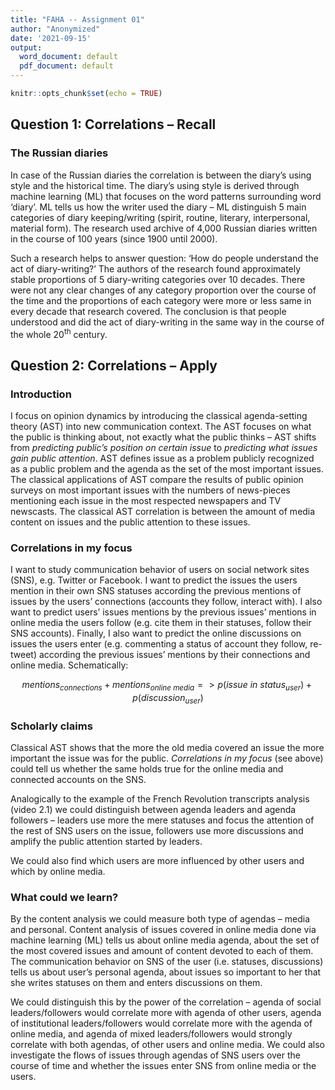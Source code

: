 ```yaml
---
title: "FAHA -- Assignment 01"
author: "Anonymized"
date: '2021-09-15'
output:
  word_document: default
  pdf_document: default
---
```


```r
knitr::opts_chunk$set(echo = TRUE)
```

## Question 1: Correlations -- Recall

### The Russian diaries

In case of the Russian diaries the correlation is between the diary's using style and the historical time. The diary's using style is derived through machine learning (ML) that focuses on the word patterns surrounding word 'diary'. ML tells us how the writer used the diary -- ML distinguish 5 main categories of diary keeping/writing (spirit, routine, literary, interpersonal, material form). The research used archive of 4,000 Russian diaries written in the course of 100 years (since 1900 until 2000).  

Such a research helps to answer question: 'How do people understand the act of diary-writing?' The authors of the research found approximately stable proportions of 5 diary-writing categories over 10 decades. There were not any clear changes of any category proportion over the course of the time and the proportions of each category were more or less same in every decade that research covered. The conclusion is that people understood and did the act of diary-writing in the same way in the course of the whole 20^th^ century.



## Question 2: Correlations -- Apply

### Introduction  

I focus on opinion dynamics by introducing the classical agenda-setting theory (AST) into new communication context<!--  of new media, especially social network sites (SNS)-->. The AST focuses on what the public is thinking about, not exactly what the public thinks -- AST shifts from *predicting public's position on certain issue* to *predicting what issues gain public attention*.
<!-- Especially, AST predicts the most important issues of the public according the content of newspapers and TV newscast the public follows.  -->
AST defines issue as a problem publicly recognized as a public problem and the agenda as the set of the most important issues. The classical applications of AST compare the results of public opinion surveys on most important issues with the numbers of news-pieces mentioning each issue in the most respected newspapers and TV newscasts. The classical AST correlation is between the amount of media content on issues and the public attention to these issues.  


### Correlations in my focus  
  
I want to study communication behavior of users on social network sites (SNS), e.g. Twitter or Facebook. I want to predict the issues the users mention in their own SNS statuses according the previous mentions of issues by the users' connections (accounts they follow, interact with). I also want to predict users' issues mentions by the previous issues' mentions in online media the users follow (e.g. cite them in their statuses, follow their SNS accounts). Finally, I also want to predict the online discussions on issues the users enter (e.g. commenting a status of account they follow, re-tweet) according the previous issues' mentions by their connections and online media. Schematically:

$$mentions_{connections} + mentions_{online~media} => p(issue~in~status_{user}) + p(discussion_{user})$$


### Scholarly claims

Classical AST shows that 
<!-- old media's content correlated with attention of the public, i.e.  -->
the more the old media covered an issue the more important the issue was for the public. *Correlations in my focus* (see above) could tell us whether the same holds true for the online media and connected accounts on the SNS.
<!-- Content analysis of issues covered in online media done via machine learning (ML) tells us about online media agenda, about the set of the most covered issues and amount of content devoted to each of them. The communication behavior on SNS of the user (i.e. statuses, discussions) tells us about user's personal agenda, about issues so important to her that she writes statuses on them and enters discussions on them.   -->

Analogically to the example of the French Revolution transcripts analysis (video 2.1) we could distinguish between agenda leaders and agenda followers -- leaders use more the mere statuses and focus the attention of the rest of SNS users on the issue, followers use more discussions and amplify the public attention started by leaders.
<!-- This distinction was not easily possible in classical AST research.   -->

We could also find which users are more influenced by other users and which by online media. 
<!-- We could distinguish this by the power of the correlation -- agenda of social leaders/followers would correlate more with agenda of other users, agenda of institutional leaders/followers would correlate more with the agenda of online media, and agenda of mixed leaders/followers would strongly correlate with both agendas, of other users and online media. We could also investigate the flows of issues through agendas of SNS users over the course of time and whether the issues enter SNS from online media or the users.    -->


### What could we learn?  
  
By the content analysis we could measure both type of agendas -- media and personal. Content analysis of issues covered in online media done via machine learning (ML) tells us about online media agenda, about the set of the most covered issues and amount of content devoted to each of them. The communication behavior on SNS of the user (i.e. statuses, discussions) tells us about user's personal agenda, about issues so important to her that she writes statuses on them and enters discussions on them.  



We could distinguish this by the power of the correlation -- agenda of social leaders/followers would correlate more with agenda of other users, agenda of institutional leaders/followers would correlate more with the agenda of online media, and agenda of mixed leaders/followers would strongly correlate with both agendas, of other users and online media. We could also investigate the flows of issues through agendas of SNS users over the course of time and whether the issues enter SNS from online media or the users.





